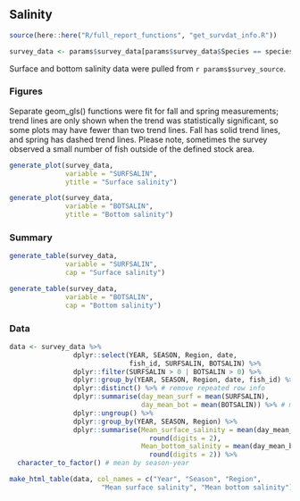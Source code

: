 ## Salinity

```r
source(here::here("R/full_report_functions", "get_survdat_info.R"))
```

```r
survey_data <- params$survey_data[params$survey_data$Species == species, ]
```

Surface and bottom salinity data were pulled from ``r params$survey_source``. 

### Figures

Separate geom_gls() functions were fit for fall and spring measurements; trend lines are only shown when the trend was statistically significant, so some plots may have fewer than two trend lines. Fall has solid trend lines, and spring has dashed trend lines. Please note, sometimes the survey observed a small number of fish outside of the defined stock area.
```r
generate_plot(survey_data,
              variable = "SURFSALIN", 
              ytitle = "Surface salinity")

generate_plot(survey_data,
              variable = "BOTSALIN", 
              ytitle = "Bottom salinity")
```

### Summary
```r
generate_table(survey_data,
              variable = "SURFSALIN", 
              cap = "Surface salinity")

generate_table(survey_data,
              variable = "BOTSALIN", 
              cap = "Bottom salinity")
```

### Data
```r
data <- survey_data %>% 
                dplyr::select(YEAR, SEASON, Region, date, 
                              fish_id, SURFSALIN, BOTSALIN) %>%
                dplyr::filter(SURFSALIN > 0 | BOTSALIN > 0) %>%
                dplyr::group_by(YEAR, SEASON, Region, date, fish_id) %>%
                dplyr::distinct() %>% # remove repeated row info
                dplyr::summarise(day_mean_surf = mean(SURFSALIN),
                                 day_mean_bot = mean(BOTSALIN)) %>% # mean by day
                dplyr::ungroup() %>%
                dplyr::group_by(YEAR, SEASON, Region) %>%
                dplyr::summarise(Mean_surface_salinity = mean(day_mean_surf) %>%
                                   round(digits = 2),
                                 Mean_bottom_salinity = mean(day_mean_bot) %>%
                                   round(digits = 2)) %>%
  character_to_factor() # mean by season-year

make_html_table(data, col_names = c("Year", "Season", "Region", 
                       "Mean surface salinity", "Mean bottom salinity"))
```
